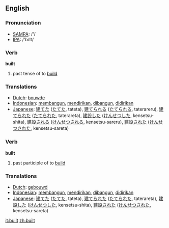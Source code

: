 ==English==

{{rank|meeting|corner|spite|900|built|lower|lead|wouldn\'t}}

=== Pronunciation ===
*[[w:SAMPA|SAMPA]]: /'/
*[[w:IPA|IPA]]: /'bɪlt/

=== Verb ===
'''built'''
# past tense of to [[build]]

=== Translations ===
*[[Dutch]]: [[bouwde]]
*[[Indonesian]]: [[bangun|membangun]], [[diri|mendirikan]], [[bangun|dibangun]], [[diri|didirikan]]
*[[Japanese]]: [[建てた]] ([[たてた]], tateta), [[建てられる]] ([[たてられる]], taterareru), [[建てられた]] ([[たてられた]], taterareta), [[建設]]した ([[けんせつ]]した, kensetsu-shita), [[建設]]される ([[けんせつ]]される, kensetsu-sareru), [[建設]]された ([[けんせつ]]された, kensetsu-sareta)

=== Verb ===
'''built'''
# past participle of to [[build]]

=== Translations ===
*[[Dutch]]: [[gebouwd]]
*[[Indonesian]]: [[bangun|membangun]], [[diri|mendirikan]], [[bangun|dibangun]], [[diri|didirikan]]
*[[Japanese]]: [[建てた]] ([[たてた]], tateta), [[建てられた]] ([[たてられた]], taterareta), [[建設]]した ([[けんせつ]]した, kensetsu-shita), [[建設]]された ([[けんせつ]]された, kensetsu-sareta)

[[it:built]]
[[zh:built]]